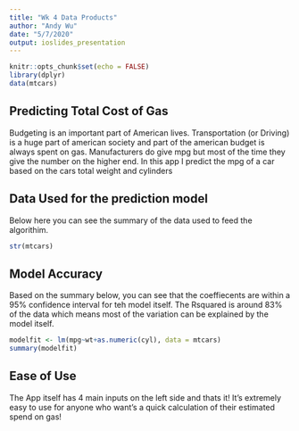 ---
title: "Wk 4 Data Products"
author: "Andy Wu"
date: "5/7/2020"
output: ioslides_presentation
---

```{r setup, include=FALSE}
knitr::opts_chunk$set(echo = FALSE)
library(dplyr)
data(mtcars)
```

## Predicting Total Cost of Gas

Budgeting is an important part of American lives.  Transportation (or Driving) is a huge part of american society and part of the american budget is always spent on gas. Manufacturers do give mpg but most of the time they give the number on the higher end. In this app I predict the mpg of a car based on the cars total weight and cylinders 

## Data Used for the prediction model
Below here you can see the summary of the data used to feed the algorithim.

```{r rawdata, echo = TRUE}
str(mtcars)
```


## Model Accuracy
Based on the summary below, you can see that the coeffiecents are within a 95% confidence interval for teh model itself.  The Rsquared is around 83% of the data which means most of the variation can be explained by the model itself.
```{r modelfit, echo = TRUE}
modelfit <- lm(mpg~wt+as.numeric(cyl), data = mtcars)
summary(modelfit)
```

## Ease of Use
The App itself has 4 main inputs on the left side and thats it! It's extremely easy to use for anyone who want's a quick calculation of their estimated spend on gas!
